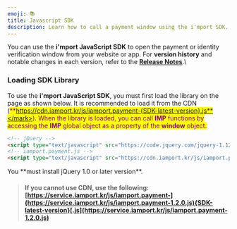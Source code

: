 ```yaml
---
emoji: 📚
title: Javascript SDK
description: Learn how to call a payment window using the i'mport SDK.
---
```





You can use the **i'mport JavaScript SDK** to open the payment or identity verification window from your website or app. For **version history** and notable changes in each version, refer to the [**Release Notes**](sdk-release-note.md).\


### Loading SDK Library <a href="#sdk-library" id="sdk-library"></a>

To use the **i'mport JavaScript SDK**, you must first load the library on the page as shown below. It is recommended to load it from the CDN (<mark style="color:purple;">**https://cdn.iamport.kr/js/iamport.payment-{SDK-latest-version}.js**</mark>). When the library is loaded, you can call **IMP** functions by accessing the **IMP** global object as a property of the **window** object.

```html title="HTML"
<!-- jQuery -->
<script type="text/javascript" src="https://code.jquery.com/jquery-1.12.4.min.js" ></script>
<!-- iamport.payment.js -->
<script type="text/javascript" src="https://cdn.iamport.kr/js/iamport.payment-{SDK-latest-version}.js"></script>
```


<Hint style="warning">
You **must install jQuery 1.0 or later version**.

</Hint>

> #### **If you cannot use CDN**, use the following: [https://service.iamport.kr/js/iamport.payment-](https://service.iamport.kr/js/iamport.payment-1.2.0.js){SDK-latest-version}[.js](https://service.iamport.kr/js/iamport.payment-1.2.0.js)
